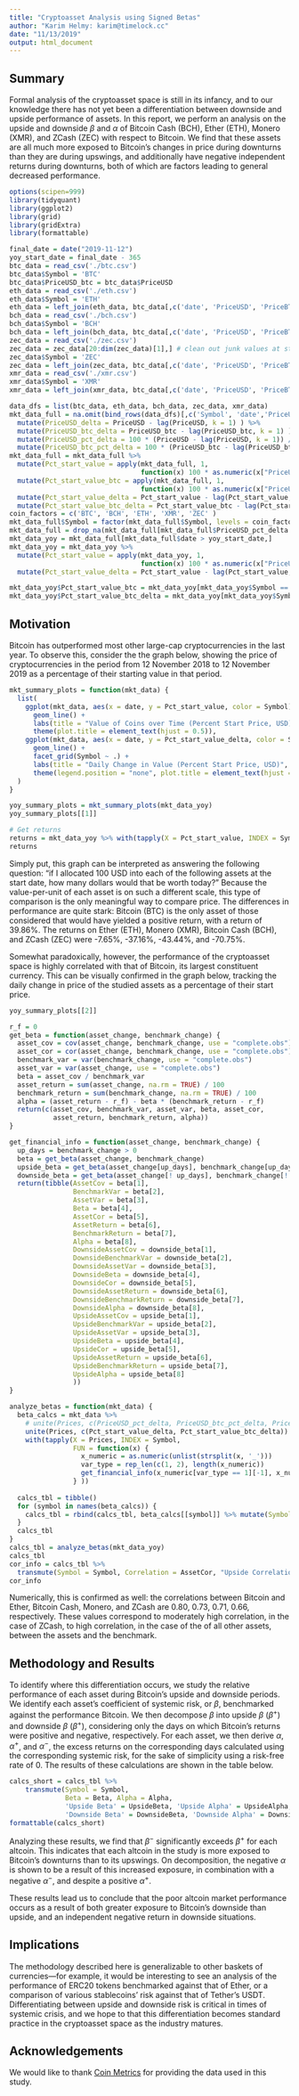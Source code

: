 ```yaml
---
title: "Cryptoasset Analysis using Signed Betas"
author: "Karim Helmy: karim@timelock.cc"
date: "11/13/2019"
output: html_document
---
```


## Summary

Formal analysis of the cryptoasset space is still in its infancy, and to our knowledge there has not yet been a differentiation between downside and upside performance of assets. In this report, we perform an analysis on the upside and downside $\beta$ and $\alpha$ of Bitcoin Cash (BCH), Ether (ETH), Monero (XMR), and ZCash (ZEC) with respect to Bitcoin. We find that these assets are all much more exposed to Bitcoin's changes in price during downturns than they are during upswings, and additionally have negative independent returns during downturns, both of which are factors leading to general decreased performance.

```r
options(scipen=999)
library(tidyquant)
library(ggplot2)
library(grid)
library(gridExtra)
library(formattable)
```

```r
final_date = date("2019-11-12")
yoy_start_date = final_date - 365
btc_data = read_csv('./btc.csv')
btc_data$Symbol = 'BTC'
btc_data$PriceUSD_btc = btc_data$PriceUSD
eth_data = read_csv('./eth.csv')
eth_data$Symbol = 'ETH'
eth_data = left_join(eth_data, btc_data[,c('date', 'PriceUSD', 'PriceBTC')], by = 'date', suffix = c('', '_btc'))
bch_data = read_csv('./bch.csv')
bch_data$Symbol = 'BCH'
bch_data = left_join(bch_data, btc_data[,c('date', 'PriceUSD', 'PriceBTC')], by = 'date', suffix = c('', '_btc'))
zec_data = read_csv('./zec.csv')
zec_data = zec_data[20:dim(zec_data)[1],] # clean out junk values at start
zec_data$Symbol = 'ZEC'
zec_data = left_join(zec_data, btc_data[,c('date', 'PriceUSD', 'PriceBTC')], by = 'date', suffix = c('', '_btc'))
xmr_data = read_csv('./xmr.csv')
xmr_data$Symbol = 'XMR'
xmr_data = left_join(xmr_data, btc_data[,c('date', 'PriceUSD', 'PriceBTC')], by = 'date', suffix = c('', '_btc'))
```

```r
data_dfs = list(btc_data, eth_data, bch_data, zec_data, xmr_data)
mkt_data_full = na.omit(bind_rows(data_dfs)[,c('Symbol', 'date','PriceUSD', 'PriceUSD_btc', 'PriceBTC')]) %>%
  mutate(PriceUSD_delta = PriceUSD - lag(PriceUSD, k = 1) ) %>%
  mutate(PriceUSD_btc_delta = PriceUSD_btc - lag(PriceUSD_btc, k = 1) ) %>%
  mutate(PriceUSD_pct_delta = 100 * (PriceUSD - lag(PriceUSD, k = 1)) / lag(PriceUSD, k = 1) ) %>%
  mutate(PriceUSD_btc_pct_delta = 100 * (PriceUSD_btc - lag(PriceUSD_btc, k = 1)) / lag(PriceUSD_btc, k = 1) )
mkt_data_full = mkt_data_full %>%
  mutate(Pct_start_value = apply(mkt_data_full, 1,
                                 function(x) 100 * as.numeric(x["PriceUSD"]) / (mkt_data_full$PriceUSD[mkt_data_full$Symbol == x["Symbol"]][1]) ) ) %>%
  mutate(Pct_start_value_btc = apply(mkt_data_full, 1,
                                 function(x) 100 * as.numeric(x["PriceUSD_btc"]) / (mkt_data_full$PriceUSD_btc[mkt_data_full$Symbol == x["Symbol"]][1]) ) ) %>%
  mutate(Pct_start_value_delta = Pct_start_value - lag(Pct_start_value, k = 1)) %>%
  mutate(Pct_start_value_btc_delta = Pct_start_value_btc - lag(Pct_start_value_btc, k = 1))
coin_factors = c('BTC', 'BCH', 'ETH', 'XMR', 'ZEC' )
mkt_data_full$Symbol = factor(mkt_data_full$Symbol, levels = coin_factors)
mkt_data_full = drop_na(mkt_data_full[mkt_data_full$PriceUSD_pct_delta != min(mkt_data_full[mkt_data_full$Symbol == 'ETH',]$PriceUSD_pct_delta),]) # Clean out junk value
mkt_data_yoy = mkt_data_full[mkt_data_full$date > yoy_start_date,]
mkt_data_yoy = mkt_data_yoy %>%
  mutate(Pct_start_value = apply(mkt_data_yoy, 1,
                                 function(x) 100 * as.numeric(x["PriceUSD"]) / (mkt_data_yoy$PriceUSD[mkt_data_yoy$Symbol == x["Symbol"]][1]) ) ) %>%
  mutate(Pct_start_value_delta = Pct_start_value - lag(Pct_start_value, k = 1))

mkt_data_yoy$Pct_start_value_btc = mkt_data_yoy[mkt_data_yoy$Symbol == "BTC",]$Pct_start_value
mkt_data_yoy$Pct_start_value_btc_delta = mkt_data_yoy[mkt_data_yoy$Symbol == "BTC",]$Pct_start_value_delta
```

## Motivation

Bitcoin has outperformed most other large-cap cryptocurrencies in the last year. To observe this, consider the the graph below, showing the price of cryptocurrencies in the period from 12 November 2018 to 12 November 2019 as a percentage of their starting value in that period. 

```r
mkt_summary_plots = function(mkt_data) {
  list(
    ggplot(mkt_data, aes(x = date, y = Pct_start_value, color = Symbol)) +
      geom_line() +
      labs(title = "Value of Coins over Time (Percent Start Price, USD)", x = "Date", y = "Percent Start Price, USD") +
      theme(plot.title = element_text(hjust = 0.5)),
    ggplot(mkt_data, aes(x = date, y = Pct_start_value_delta, color = Symbol)) +
      geom_line() +
      facet_grid(Symbol ~ .) +
      labs(title = "Daily Change in Value (Percent Start Price, USD)", x = "Date", y = "Change in Value (Percent Start Price, USD)") +
      theme(legend.position = "none", plot.title = element_text(hjust = 0.5))
  )
}

yoy_summary_plots = mkt_summary_plots(mkt_data_yoy)
yoy_summary_plots[[1]]
```

```r
# Get returns
returns = mkt_data_yoy %>% with(tapply(X = Pct_start_value, INDEX = Symbol, last)) - 100
returns
```

Simply put, this graph can be interpreted as answering the following question: "if I allocated 100 USD into each of the following assets at the start date, how many dollars would that be worth today?" Because the value-per-unit of each asset is on such a different scale, this type of comparison is the only meaningful way to compare price. The differences in performance are quite stark: Bitcoin (BTC) is the only asset of those considered that would have yielded a positive return, with a return of 39.86%. The returns on Ether (ETH), Monero (XMR), Bitcoin Cash (BCH), and ZCash (ZEC) were -7.65%, -37.16%, -43.44%, and -70.75%. 

Somewhat paradoxically, however, the performance of the cryptoasset space is highly correlated with that of Bitcoin, its largest constituent currency. This can be visually confirmed in the graph below, tracking the daily change in price of the studied assets as a percentage of their start price.

```r
yoy_summary_plots[[2]]
```

```r
r_f = 0
get_beta = function(asset_change, benchmark_change) {
  asset_cov = cov(asset_change, benchmark_change, use = "complete.obs")
  asset_cor = cor(asset_change, benchmark_change, use = "complete.obs")
  benchmark_var = var(benchmark_change, use = "complete.obs")
  asset_var = var(asset_change, use = "complete.obs")
  beta = asset_cov / benchmark_var
  asset_return = sum(asset_change, na.rm = TRUE) / 100
  benchmark_return = sum(benchmark_change, na.rm = TRUE) / 100
  alpha = (asset_return - r_f) - beta * (benchmark_return - r_f)
  return(c(asset_cov, benchmark_var, asset_var, beta, asset_cor,
           asset_return, benchmark_return, alpha))
}

get_financial_info = function(asset_change, benchmark_change) {
  up_days = benchmark_change > 0
  beta = get_beta(asset_change, benchmark_change)
  upside_beta = get_beta(asset_change[up_days], benchmark_change[up_days])
  downside_beta = get_beta(asset_change[! up_days], benchmark_change[! up_days])
  return(tibble(AssetCov = beta[1],
                BenchmarkVar = beta[2],
                AssetVar = beta[3],
                Beta = beta[4],
                AssetCor = beta[5],
                AssetReturn = beta[6],
                BenchmarkReturn = beta[7],
                Alpha = beta[8],
                DownsideAssetCov = downside_beta[1],
                DownsideBenchmarkVar = downside_beta[2],
                DownsideAssetVar = downside_beta[3],
                DownsideBeta = downside_beta[4],
                DownsideCor = downside_beta[5],
                DownsideAssetReturn = downside_beta[6],
                DownsideBenchmarkReturn = downside_beta[7],
                DownsideAlpha = downside_beta[8],
                UpsideAssetCov = upside_beta[1],
                UpsideBenchmarkVar = upside_beta[2],
                UpsideAssetVar = upside_beta[3],
                UpsideBeta = upside_beta[4],
                UpsideCor = upside_beta[5],
                UpsideAssetReturn = upside_beta[6],
                UpsideBenchmarkReturn = upside_beta[7],
                UpsideAlpha = upside_beta[8]
                ))
}
```

```r
analyze_betas = function(mkt_data) {
  beta_calcs = mkt_data %>%
    # unite(Prices, c(PriceUSD_pct_delta, PriceUSD_btc_pct_delta, PriceUSD, PriceUSD_btc)) %>%
    unite(Prices, c(Pct_start_value_delta, Pct_start_value_btc_delta)) %>%
    with(tapply(X = Prices, INDEX = Symbol,
                FUN = function(x) {
                  x_numeric = as.numeric(unlist(strsplit(x, '_')))
                  var_type = rep_len(c(1, 2), length(x_numeric))
                  get_financial_info(x_numeric[var_type == 1][-1], x_numeric[var_type == 2][-1])
                } ))
  
  calcs_tbl = tibble()
  for (symbol in names(beta_calcs)) {
    calcs_tbl = rbind(calcs_tbl, beta_calcs[[symbol]] %>% mutate(Symbol = factor(symbol, levels = coin_factors)))
  }
  calcs_tbl
}
calcs_tbl = analyze_betas(mkt_data_yoy)
calcs_tbl
cor_info = calcs_tbl %>%
  transmute(Symbol = Symbol, Correlation = AssetCor, "Upside Correlation" = UpsideCor, "Downside Correlation" = DownsideCor)
cor_info
```

Numerically, this is confirmed as well: the correlations between Bitcoin and Ether, Bitcoin Cash, Monero, and ZCash are 0.80, 0.73, 0.71, 0.66, respectively. These values correspond to moderately high correlation, in the case of ZCash, to high correlation, in the case of the of all other assets, between the assets and the benchmark.

## Methodology and Results

To identify where this differentiation occurs, we study the relative performance of each asset during Bitcoin's upside and downside periods. We identify each asset's coefficient of systemic risk, or $\beta$, benchmarked against the performance Bitcoin. We then decompose $\beta$ into upside $\beta$ ($\beta^+$) and downside $\beta$ ($\beta^+$), considering only the days on which Bitcoin's returns were positive and negative, respectively. For each asset, we then derive $\alpha$, $\alpha^+$, and $\alpha^-$, the excess returns on the corresponding days calculated using the corresponding systemic risk, for the sake of simplicity using a risk-free rate of 0. The results of these calculations are shown in the table below.

```r
calcs_short = calcs_tbl %>%
    transmute(Symbol = Symbol,
              Beta = Beta, Alpha = Alpha, 
              'Upside Beta' = UpsideBeta, 'Upside Alpha' = UpsideAlpha, 
              'Downside Beta' = DownsideBeta, 'Downside Alpha' = DownsideAlpha)
formattable(calcs_short)
```

Analyzing these results, we find that $\beta^-$ significantly exceeds $\beta^+$ for each altcoin. This indicates that each altcoin in the study is more exposed to Bitcoin's downturns than to its upswings. On decomposition, the negative $\alpha$ is shown to be a result of this increased exposure, in combination with a negative $\alpha^-$, and despite a positive $\alpha^+$.

These results lead us to conclude that the poor altcoin market performance occurs as a result of both greater exposure to Bitcoin's downside than upside, and an independent negative return in downside situations. 

## Implications

The methodology described here is generalizable to other baskets of currencies---for example, it would be interesting to see an analysis of the performance of ERC20 tokens benchmarked against that of Ether, or a comparison of various stablecoins' risk against that of Tether's USDT. Differentiating between upside and downside risk is critical in times of systemic crisis, and we hope to that this differentiation becomes standard practice in the cryptoasset space as the industry matures.

## Acknowledgements

We would like to thank [Coin Metrics](https://coinmetrics.io/) for providing the data used in this study.
